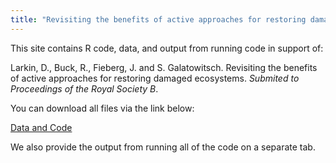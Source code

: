 ```yaml
---
title: "Revisiting the benefits of active approaches for restoring damaged ecosystems"
---
```


This site contains R code, data, and output from running code in support of:

Larkin, D., Buck, R., Fieberg, J. and S. Galatowitsch.
Revisiting the benefits of active approaches for restoring damaged ecosystems. *Submited to Proceedings of  the Royal Society B*.
 
You can download all files via the link below:

[Data and Code](./ProcB paper.zip)

We also provide the output from running all of the code on a separate tab.
